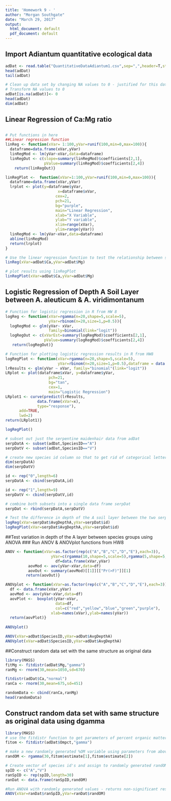 ```yaml
---
title: 'Homework 9 - '
author: "Morgan Southgate"
date: "March 29, 2017"
output:
  html_document: default
  pdf_document: default
---
```


## Import Adiantum quantitative ecological data
```r
adDat <- read.table("QuantitativeDataAdiantum1.csv",sep=",",header=T,stringsAsFactors = F)
head(adDat)
tail(adDat)

# Clean up data set by changing NA values to 0 - justified for this data-set where the missing values are an absent soil layer and no test results for heavy metal presence from rich northern hardwood forest sites
# Transform NA values to 0
adDat[is.na(adDat)]<- 0
head(adDat)
dim(adDat)
```


## Linear Regression of Ca:Mg ratio

##
```r
# Put functions in here
##Linear regression function
linReg <- function(xVar= 1:100,yVar=runif(100,min=0,max=100)){
  dataframe=data.frame(xVar,yVar)
  linRegMod <- lm(yVar~xVar,data=dataframe)
  linRegOut <- c(slope=summary(linRegMod)$coefficients[2,1],
                 pValue=summary(linRegMod)$coefficients[2,4])
    return(linRegOut)}

linRegPlot <-  function(xVar=1:100,yVar=runif(100,min=0,max=100)){
  dataframe=data.frame(xVar,yVar)
  lrplot <- plot(y=dataframe$yVar,
                       x=dataframe$xVar,
                      cex=2, 
                      pch=21,
                      bg="purple",
                      main="Linear Regression",
                      xlab="X Variable", 
                      ylab="Y variable",
                      xlim=range(xVar),
                      ylim=range(yVar))
  linRegMod <- lm(yVar~xVar,data=dataframe)
  abline(linRegMod)
  return(lrplot)
}

```



```r
# Use the linear regression function to test the relationship between soil concentrations of Ca and Mg, the ratio of which characterizes the degree of serpentine content in the soil 
linReg(xVar=adDat$Ca,yVar=adDat$Mg)

# plot results using linRegPlot
linRegPlot(xVar=adDat$Ca,yVar=adDat$Mg)
```

## Logistic Regression of Depth A Soil Layer between A. aleuticum & A. viridimontanum
```r
# Function for logistic regression in R from HW 8
logReg <- function(xVar=rgamma(n=20,shape=5,scale=5), 
                   yVar=rbinom(n=20,size=1,p=0.5)){
  logRegMod <- glm(yVar~ xVar,
                   family=binomial(link="logit"))
  logRegOut <- c(xVarEst=summary(logRegMod)$coefficients[2,1],
                 pValue=summary(logRegMod)$coefficients[2,4])
   return(logRegOut)}

# Function for plotting logistic regression results in R from HW8
logRegPlot <- function(xVar=rgamma(n=20,shape=5,scale=5), 
                       yVar=rbinom(n=20,size=1,p=0.5),dataframe = data.frame(xVar,yVar)){
lrResults <- glm(yVar ~ xVar, family="binomial"(link="logit"))
LRplot <- plot(dataframe$xVar, y=dataframe$yVar,
                   pch=21,
                   bg="tan",
                   cex=1,
                   main="Logistic Regression")
LRplot1 <- curve(predict(lrResults,
              data.frame(xVar=x),
              type="response"),
      add=TRUE,
      lwd=2)
return(LRplot1)}

logRegPlot()
```

```r
# subset out just the serpentine maidenhair data from adDat
serpDatA <- subset(adDat,SpeciesID=="A")
serpDatV <- subset(adDat,SpeciesID=="V")

# create new species id column so that to get rid of categorical letter id variable so that A. aleuticum species id=0 and A. viridimontanum species id=1
dim(serpDatA)
dim(serpDatV)

id <- rep("0",length=6)
serpDatA <- cbind(serpDatA,id)

id <- rep("1",length=9)
serpDatV <- cbind(serpDatV,id)

# combine both subsets into a single data frame serpDat
serpDat <- rbind(serpDatA,serpDatV)

# Test the difference in depth of the A soil layer between the two serpentine maidenhairs using logistic regression 
logReg(xVar=serpDat$AvgDepthA,yVar=serpDat$id)
logRegPlot(xVar=serpDat$AvgDepthA,yVar=serpDat$id)

```


##Test variation in depth of the A layer between species groups using ANOVA
### Run ANOV & ANOVplot functions from HW8
```r
ANOV <- function(xVar=as.factor(rep(c("A","B","C","D","E"),each=3)),
                    yVar=c(rgamma(10,shape=5,scale=5),rgamma(5,shape=5,scale=10))){
                      df=data.frame(xVar,yVar)
          aovMod <- aov(yVar~xVar,data=df)
          aovOut <- summary(aovMod)[[1]][["Pr(>F)"]][1]
         return(aovOut)}

ANOVplot <- function(xVar=as.factor(rep(c("A","B","C","D","E"),each=3)),yVar=c(rgamma(15,shape=5,scale=5))){
  df <- data.frame(xVar,yVar)
  aovMod <- aov(yVar~xVar,data=df)
  aovPlot <-  boxplot(yVar~xVar,
                      data=df,
                      col=c("red","yellow","blue","green","purple"),
                    xlab=names(xVar),ylab=names(yVar))
  return(aovPlot)}
  
ANOVplot()
```


```r
ANOV(xVar=adDat$SpeciesID,yVar=adDat$AvgDepthA)
ANOVplot(xVar=adDat$SpeciesID,yVar=adDat$AvgDepthA)

```

##Construct random data set with the same structure as original data
```r
library(MASS)
fitMg <- fitdistr(adDat$Mg,"gamma")
ranMg <- rnorm(30,mean=1050,sd=670)

fitdistr(adDat$Ca,"normal")
ranCa <- rnorm(30,mean=675,sd=451)

randomData <- cbind(ranCa,ranMg)
head(randomData)
```

## Construct random data set with same structure as original data using dgamma
```r
library(MASS)
# use the fitdistr function to get parameters of percent organic matter in soil using gamma distribution
fitom <- fitdistr(adDat$Ompct,"gamma")

# make a new randomly generated %OM variable using parameters from above
randOM <- rgamma(30,fitom$estimate[1],fitom$estimate[2])

# Create vector of species id's and assign to randomly generated randOM values
spID <- c("A","V")
ranSpID <- rep(spID,length=30)
ranDat <- data.frame(ranSpID,randOM)

#Run ANOVA with randomly generated values - returns non-significant result
ANOV(xVar=ranDat$ranSpID,yVar=ranDat$randOM)


```






